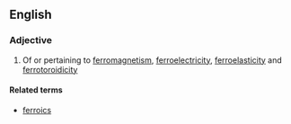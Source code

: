 ==English==

===Adjective===
{{en-adj}}

# {{context|physics}} Of or pertaining to [[ferromagnetism]], [[ferroelectricity]], [[ferroelasticity]] and [[ferrotoroidicity]]

====Related terms====
* [[ferroics]]